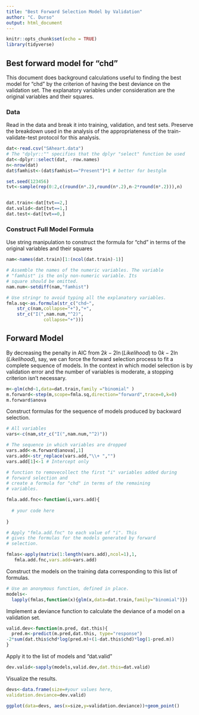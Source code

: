 ---
title: "Best Forward Selection Model by Validation"
author: "C. Durso"
output: html_document
---

```{r setup, include=FALSE}
knitr::opts_chunk$set(echo = TRUE)
library(tidyverse)
```

## Best forward model for "chd"

This document does background calculations useful to finding the best model for "chd" by the criterion of having the best deviance on the validation set. The explanatory variables under consideration are the original variables and their squares. 

### Data

Read in the data and break it into training, validation, and test sets. Preserve the breakdown used in the analysis of the appropriateness of the train-validate-test protocol for this analysis. 

```{r}
dat<-read.csv("SAheart.data")
# The "dplyr::"" specifies that the dplyr "select" function be used
dat<-dplyr::select(dat, -row.names) 
n<-nrow(dat)
dat$famhist<-(dat$famhist=="Present")*1 # better for bestglm

set.seed(123456)
tvt<-sample(rep(0:2,c(round(n*.2),round(n*.2),n-2*round(n*.2))),n)


dat.train<-dat[tvt==2,]
dat.valid<-dat[tvt==1,]
dat.test<-dat[tvt==0,]
```

### Construct Full Model Formula

Use string manipulation to construct the formula for "chd" in terms of the original variables and their squares

```{r}
nam<-names(dat.train)[1:(ncol(dat.train)-1)]

# Assemble the names of the numeric variables. The variable
# "famhist" is the only non-numeric variable. Its 
# square should be omitted.
nam.num<-setdiff(nam,"famhist")

# Use stringr to avoid typing all the explanatory variables.
fmla.sq<-as.formula(str_c("chd~",
    str_c(nam,collapse="+"),"+",
    str_c("I(",nam.num,"^2)",
              collapse="+")))
```

## Forward Model

By decreasing the penalty in AIC from $2k-2\ln(Likelihood)$ to 
$0k-2\ln(Likelihood)$, say, we can force the forward selection process to fit a complete sequence of models. In the context in which model selection is by validation error and the number of variables is moderate, a stopping criterion isn't necessary.

```{r }
m<-glm(chd~1,data=dat.train,family ="binomial" )
m.forward<-step(m,scope=fmla.sq,direction="forward",trace=0,k=0)
m.forward$anova
```


Construct formulas for the sequence of models produced by backward selection.

```{r}
# All variables
vars<-c(nam,str_c("I(",nam.num,"^2)"))

# The sequence in which variables are dropped
vars.add<-m.forward$anova[,1]
vars.add<-str_replace(vars.add,"\\+ ","")
vars.add[1]<-1 # Intercept only

# function to removecollect the first "i" variables added during
# forward selection and
# create a formula for "chd" in terms of the remaining
# variables.

fmla.add.fnc<-function(i,vars.add){
  
  # your code here
  
}

# Apply "fmla.add.fnc" to each value of "i". This
# gives the formulas for the models generated by forward
# selection.

fmlas<-apply(matrix(1:length(vars.add),ncol=1),1,
   fmla.add.fnc,vars.add=vars.add)

```

Construct the models on the training data corresponding to this list of formulas.

```{r}
# Use an anonymous function, defined in place.
models<-
  lapply(fmlas,function(x){glm(x,data=dat.train,family="binomial")})

```


Implement a deviance function to calculate the deviance of a model on a validation set.

```{r}
valid.dev<-function(m.pred, dat.this){
  pred.m<-predict(m.pred,dat.this, type="response")
-2*sum(dat.this$chd*log(pred.m)+(1-dat.this$chd)*log(1-pred.m))
}
```

Apply it to the list of models and "dat.valid"

```{r}
dev.valid<-sapply(models,valid.dev,dat.this=dat.valid)
```

Visualize the results.

```{r}
devs<-data.frame(size=#your values here,
validation.deviance=dev.valid)

ggplot(data=devs, aes(x=size,y=validation.deviance))+geom_point()
```





